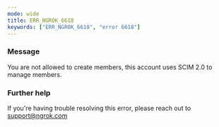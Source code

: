 ```yaml
---
mode: wide
title: ERR_NGROK_6618
keywords: ["ERR_NGROK_6618", "error 6618"]
---
```



### Message

You are not allowed to create members, this account uses SCIM 2.0 to manage members.

<ErrorDetails />

### Further help

If you're having trouble resolving this error, please reach out to [support@ngrok.com](mailto:support@ngrok.com?subject=Help%20with%20ERR_NGROK_6618)
